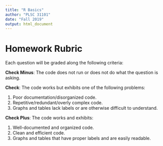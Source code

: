 ```yaml
---
title: "R Basics"
author: "PLSC 31101"
date: "Fall 2019"
output: html_document
---
```


# Homework Rubric

Each question will be graded along the following criteria:

**Check Minus**: The code does not run or does not do what the question is asking.

**Check**: The code works but exhibits one of the following problems: 

1) Poor documentation/disorganized code. 
2) Repetitive/redundant/overly complex code. 
3) Graphs and tables lack labels or are otherwise difficult to understand.

**Check Plus**: The code works and exhibits: 

1) Well-documented and organized code.
2) Clean and efficient code.
3) Graphs and tables that have proper labels and are easily readable.
